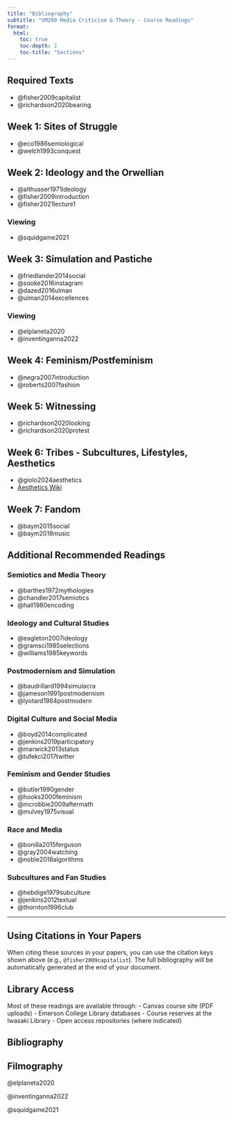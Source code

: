 ```yaml
---
title: "Bibliography"
subtitle: "VM200 Media Criticism & Theory - Course Readings"
format:
  html:
    toc: true
    toc-depth: 2
    toc-title: "Sections"
---
```


## Required Texts

- @fisher2009capitalist
- @richardson2020bearing

## Week 1: Sites of Struggle

- @eco1986semiological
- @welch1993conquest

## Week 2: Ideology and the Orwellian

- @althusser1971ideology
- @fisher2009introduction
- @fisher2021lecture1

### Viewing
- @squidgame2021

## Week 3: Simulation and Pastiche

- @friedlander2014social
- @sooke2016instagram
- @dazed2016ulman
- @ulman2014excellences

### Viewing
- @elplaneta2020
- @inventinganna2022

## Week 4: Feminism/Postfeminism

- @negra2007introduction
- @roberts2007fashion

## Week 5: Witnessing

- @richardson2020looking
- @richardson2020protest

## Week 6: Tribes - Subcultures, Lifestyles, Aesthetics

- @giolo2024aesthetics
- [Aesthetics Wiki](https://aesthetics.fandom.com/wiki/Aesthetics_Wiki)

## Week 7: Fandom

- @baym2015social
- @baym2018music

## Additional Recommended Readings

### Semiotics and Media Theory
- @barthes1972mythologies
- @chandler2017semiotics
- @hall1980encoding

### Ideology and Cultural Studies
- @eagleton2007ideology
- @gramsci1985selections
- @williams1985keywords

### Postmodernism and Simulation
- @baudrillard1994simulacra
- @jameson1991postmodernism
- @lyotard1984postmodern

### Digital Culture and Social Media
- @boyd2014complicated
- @jenkins2019participatory
- @marwick2013status
- @tufekci2017twitter

### Feminism and Gender Studies
- @butler1990gender
- @hooks2000feminism
- @mcrobbie2009aftermath
- @mulvey1975visual

### Race and Media
- @bonilla2015ferguson
- @gray2004watching
- @noble2018algorithms

### Subcultures and Fan Studies
- @hebdige1979subculture
- @jenkins2012textual
- @thornton1996club

---

::: {.callout-note}
## Using Citations in Your Papers
When citing these sources in your papers, you can use the citation keys shown above (e.g., `@fisher2009capitalist`). The full bibliography will be automatically generated at the end of your document.
:::

::: {.callout-tip}
## Library Access
Most of these readings are available through:
- Canvas course site (PDF uploads)
- Emerson College Library databases
- Course reserves at the Iwasaki Library
- Open access repositories (where indicated)
:::

## Bibliography

::: {#refs .bibliography-refs}
:::

## Filmography

<!-- Films and Television -->
@elplaneta2020

@inventinganna2022

@squidgame2021

